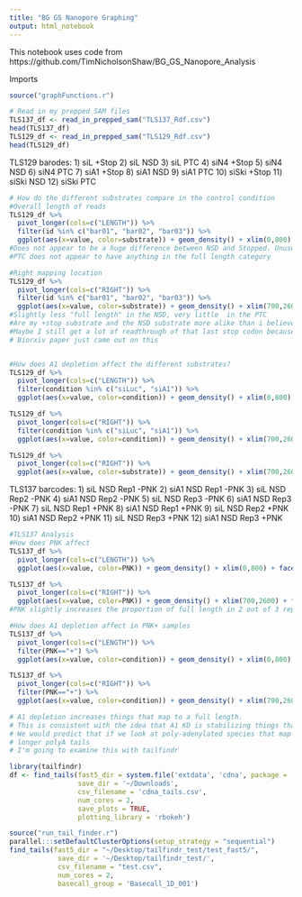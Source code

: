 ```yaml
---
title: "BG GS Nanopore Graphing"
output: html_notebook
---
```

This notebook uses code from https://github.com/TimNicholsonShaw/BG_GS_Nanopore_Analysis

Imports
```r
source("graphFunctions.r")

# Read in my prepped SAM files
TLS137_df <- read_in_prepped_sam("TLS137_Rdf.csv")
head(TLS137_df)
TLS129_df <- read_in_prepped_sam("TLS129_Rdf.csv")
head(TLS129_df)
```

TLS129 barodes:
1) siL +Stop
2) siL NSD
3) siL PTC
4) siN4 +Stop
5) siN4 NSD
6) siN4 PTC
7) siA1 +Stop
8) siA1 NSD
9) siA1 PTC
10) siSki +Stop
11) siSki NSD
12) siSki PTC

```r
# How do the different substrates compare in the control condition
#Overall length of reads
TLS129_df %>%
  pivot_longer(cols=c("LENGTH")) %>%
  filter(id %in% c("bar01", "bar02", "bar03")) %>%
  ggplot(aes(x=value, color=substrate)) + geom_density() + xlim(0,800)
#Does not appear to be a huge difference between NSD and Stopped. Unusual
#PTC does not appear to have anything in the full length category

#Right mapping location
TLS129_df %>%
  pivot_longer(cols=c("RIGHT")) %>%
  filter(id %in% c("bar01", "bar02", "bar03")) %>%
  ggplot(aes(x=value, color=substrate)) + geom_density() + xlim(700,2600)
#Slightly less "full length" in the NSD, very little  in the PTC
#Are my +stop substrate and the NSD substrate more alike than i believe?
#Maybe I still get a lot of readthrough of that last stop codon because of the context?
# Biorxiv paper just came out on this


#How does A1 depletion affect the different substrates?
TLS129_df %>%
  pivot_longer(cols=c("LENGTH")) %>%
  filter(condition %in% c("siLuc", "siA1")) %>%
  ggplot(aes(x=value, color=condition)) + geom_density() + xlim(0,800) + facet_wrap(~substrate)

TLS129_df %>%
  pivot_longer(cols=c("RIGHT")) %>%
  filter(condition %in% c("siLuc", "siA1")) %>%
  ggplot(aes(x=value, color=condition)) + geom_density() + xlim(700,2600) + facet_wrap(~substrate)


```
```r


TLS129_df %>%
  pivot_longer(cols=c("RIGHT")) %>%
  ggplot(aes(x=value, color=substrate)) + geom_density() + xlim(700,2600) + facet_wrap(~substrate + condition)
```

TLS137 barcodes:
1) siL NSD Rep1 -PNK
2) siA1 NSD Rep1 -PNK
3) siL NSD Rep2 -PNK
4) siA1 NSD Rep2 -PNK
5) siL NSD Rep3 -PNK
6) siA1 NSD Rep3 -PNK
7) siL NSD Rep1 +PNK
8) siA1 NSD Rep1 +PNK
9) siL NSD Rep2 +PNK
10) siA1 NSD Rep2 +PNK
11) siL NSD Rep3 +PNK
12) siA1 NSD Rep3 +PNK

```r
#TLS137 Analysis
#How does PNK affect
TLS137_df %>% 
  pivot_longer(cols=c("LENGTH")) %>%
  ggplot(aes(x=value, color=PNK)) + geom_density() + xlim(0,800) + facet_wrap(~replicate)

TLS137_df %>% 
  pivot_longer(cols=c("RIGHT")) %>%
  ggplot(aes(x=value, color=PNK)) + geom_density() + xlim(700,2600) + facet_wrap(~replicate)
#PNK slightly increases the proportion of full length in 2 out of 3 replicates. Still concerned about replicate 1. Replicate 1 went off protocol. Maybe best to drop.

#How does A1 depletion affect in PNK+ samples
TLS137_df %>% 
  pivot_longer(cols=c("LENGTH")) %>%
  filter(PNK=="+") %>%
  ggplot(aes(x=value, color=condition)) + geom_density() + xlim(0,800) + facet_wrap(~replicate)

TLS137_df %>% 
  pivot_longer(cols=c("RIGHT")) %>%
  filter(PNK=="+") %>%
  ggplot(aes(x=value, color=condition)) + geom_density() + xlim(700,2600) + facet_wrap(~replicate)

# A1 depletion increases things that map to a full length.
# This is consistent with the idea that A1 KD is stabilizing things that have been cleaved in the polyA tail
# We would predict that if we look at poly-adenylated species that map to the correct end, siA1 should have
# longer polyA tails
# I'm going to examine this with tailfindr
```

```r
library(tailfindr)
df <- find_tails(fast5_dir = system.file('extdata', 'cdna', package = 'tailfindr'),
                 save_dir = '~/Downloads',
                 csv_filename = 'cdna_tails.csv',
                 num_cores = 2,
                 save_plots = TRUE,
                 plotting_library = 'rbokeh')
```
```r
source("run_tail_finder.r")
parallel:::setDefaultClusterOptions(setup_strategy = "sequential")
find_tails(fast5_dir = "~/Desktop/tailfindr_test/test_fast5/",
            save_dir = '~/Desktop/tailfindr_test/',
            csv_filename = "test.csv",
            num_cores = 2,
            basecall_group = 'Basecall_1D_001')
```

